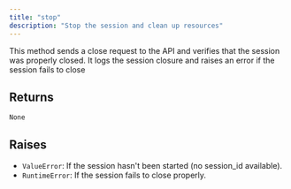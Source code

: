 ```yaml
---
title: "stop"
description: "Stop the session and clean up resources"
---
```


This method sends a close request to the API and verifies that the session was properly closed. It logs the session closure and raises an error if the session fails to close


## Returns

`None`

## Raises

- `ValueError`: If the session hasn't been started (no session_id available).
- `RuntimeError`: If the session fails to close properly.
